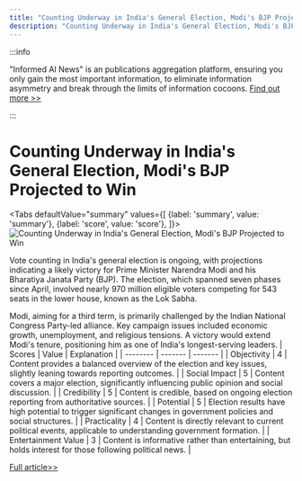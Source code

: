 ```yaml
---
title: "Counting Underway in India's General Election, Modi's BJP Projected to Win"
description: "Counting Underway in India's General Election, Modi's BJP Projected to Win"
---
```



:::info

"Informed AI News" is an publications aggregation platform, ensuring you only gain the most important information, to eliminate information asymmetry and break through the limits of information cocoons.  [Find out more >>](/docs/guides)

:::

# Counting Underway in India's General Election, Modi's BJP Projected to Win


<Tabs
	defaultValue="summary"
	values={[
	{label: 'summary', value: 'summary'},
	{label: 'score', value: 'score'},
]}>
<TabItem value="summary">
<img
  src="https://image.informedainews.com/2024/06/Pol-02N-1717494686-0.jpg"
  alt="Counting Underway in India's General Election, Modi's BJP Projected to Win"
/>



Vote counting in India's general election is ongoing, with projections indicating a likely victory for Prime Minister Narendra Modi and his Bharatiya Janata Party (BJP). The election, which spanned seven phases since April, involved nearly 970 million eligible voters competing for 543 seats in the lower house, known as the Lok Sabha.

Modi, aiming for a third term, is primarily challenged by the Indian National Congress Party-led alliance. Key campaign issues included economic growth, unemployment, and religious tensions. A victory would extend Modi's tenure, positioning him as one of India's longest-serving leaders.
</TabItem>
<TabItem value="score">
	| Scores     | Value   | Explanation |
	| -------- | ------- | ------- |
	| Objectivity  | 4    | Content provides a balanced overview of the election and key issues, slightly leaning towards reporting outcomes.    |
	| Social Impact | 5     | Content covers a major election, significantly influencing public opinion and social discussion.    |
	| Credibility    | 5    | Content is credible, based on ongoing election reporting from authoritative sources.    |
	| Potential    | 5    | Election results have high potential to trigger significant changes in government policies and social structures.    |
	| Practicality    | 4    | Content is directly relevant to current political events, applicable to understanding government formation.    |
	| Entertainment Value    | 3    | Content is informative rather than entertaining, but holds interest for those following political news.    |
</TabItem>
</Tabs>

[Full article>>](https://www3.nhk.or.jp/nhkworld/en/news/20240604_18/)
